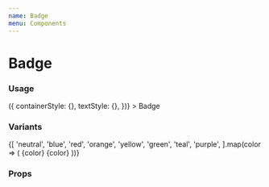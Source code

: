 ```yaml
---
name: Badge
menu: Components
---
```



# Badge

### Usage

<Playground>
  <Box>
    <Badge
      color="blue"
      size="large"
      shape="rounded"
      isSolid={false}
      getStyles={(props, theme) => ({
        containerStyle: {},
        textStyle: {},
      })}
    >
      Badge
    </Badge>
  </Box>
</Playground>

### Variants

<Playground>
  <Box>
    {[
      'neutral',
      'blue',
      'red',
      'orange',
      'yellow',
      'green',
      'teal',
      'purple',
    ].map(color => (
      <Box flexDirection="row" key={color}>
        <Badge color={color} shape="pill">
          {color}
        </Badge>
        <Badge color={color} isSolid>
          {color}
        </Badge>
      </Box>
    ))}
  </Box>
</Playground>

### Props

<Props of={Badge} />
